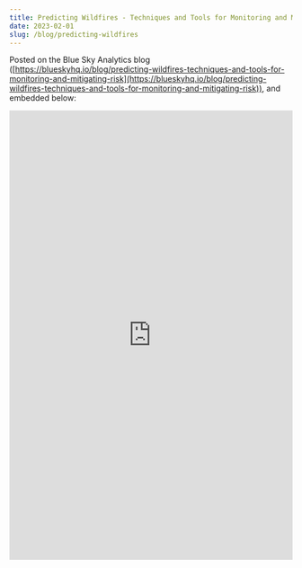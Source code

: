 ```yaml
---
title: Predicting Wildfires - Techniques and Tools for Monitoring and Mitigating Risk
date: 2023-02-01
slug: /blog/predicting-wildfires
---
```


Posted on the Blue Sky Analytics blog ([https://blueskyhq.io/blog/predicting-wildfires-techniques-and-tools-for-monitoring-and-mitigating-risk](https://blueskyhq.io/blog/predicting-wildfires-techniques-and-tools-for-monitoring-and-mitigating-risk)), and embedded below:

<iframe
  width="100%"
  height="800"
  frameborder="0"
  allowtransparency="true"
  style={{background: "#FFFFFF"}}
  src="https://blueskyhq.io/blog/predicting-wildfires-techniques-and-tools-for-monitoring-and-mitigating-risk"
></iframe>